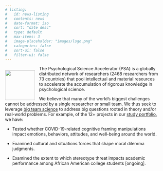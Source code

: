 ```yaml
---
# listing:
#   id: news-listing
#   contents: news
#   date-format: iso
#   sort: "date desc"
#   type: default
#   max-items: 3
#   image-placeholder: "images/logo.png"
#   categories: false
#   sort-ui: false
#   filter-ui: false
---
```


<img src="images/logo.png" style="float:left; padding: 1em 1em 0 0; width: 7em; min-width: 50px;"/>

The Psychological Science Accelerator (PSA) is a globally distributed network of researchers (2468 researchers from 73 countries) that pool intellectual and material resources to accelerate the accumulation of rigorous knowledge in psychological science.

We believe that many of the world's biggest challenges cannot be addressed by a single researcher or small team. We thus seek to leverage [big team science](https://www.nature.com/articles/d41586-022-00150-2) to address big questions rooted in theory and/or real-world problems. For example, of the 12+ projects in our [study portfolio](projects.html), we have:

-   Tested whether COVID-19-related cognitive framing manipulations impact emotions, behaviors, attitudes, and well-being around the world.

-   Examined cultural and situations forces that shape moral dilemma judgments.

-   Examined the extent to which stereotype threat impacts academic performance among African American college students [ongoing].

<!--
### Recent News

::: {#news-listing}
:::

[Older news...](news.html)
-->
